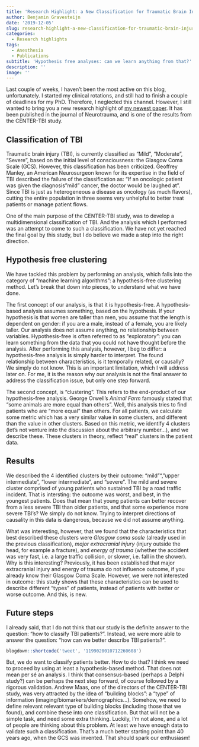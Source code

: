 ```yaml
---
title: 'Research Highlight: a New Classification for Traumatic Brain Injury'
author: Benjamin Gravesteijn
date: '2019-12-05'
slug: research-highlight-a-new-classification-for-traumatic-brain-injury
categories:
  - Research highlights
tags:
  - Anesthesia
  - Publications
subtitle: 'Hypothesis free analyses: can we learn anything from that?'
description: ''
image: ''
---
```


Last couple of weeks, I haven't been the most active on this blog, unfortunately. I started my clinical rotations, and still had to finish a couple of deadlines for my PhD. Therefore, I neglected this channel. However, I still wanted to bring you a new research highlight of [my newest paper](https://www.liebertpub.com/doi/abs/10.1089/neu.2019.6764). It has been published in the journal of Neurotrauma, and is one of the results from the CENTER-TBI study.

## Classification of TBI
Traumatic brain injury (TBI), is currently classified as "Mild", "Moderate", "Severe", based on the initial level of consciousness: the Glasgow Coma Scale (GCS). However, this classification has been criticized. Geoffrey Manley, an American Neurosurgeon known for its expertise in the field of TBI described the failure of the classification as: "If an oncologic patient was given the diagnosis "mild" cancer, the doctor would be laughed at". Since TBI is just as heterogeneous a disease as oncology (as much flavors), cutting the entire population in three seems very unhelpful to better treat patients or manage patient flows.

One of the main purpose of the CENTER-TBI study, was to develop a multidimensional classification of TBI. And the analysis which I performed was an attempt to come to such a classification. We have not yet reached the final goal by this study, but I do believe we made a step into the right direction.

## Hypothesis free clustering
We have tackled this problem by performing an analysis, which falls into the category of "machine learning algorithms": a hypothesis-free clustering method. Let's break that down into pieces, to understand what we have done. 

The first concept  of our analysis, is that it is hypothesis-free. A hypothesis-based analysis assumes something, based on the hypothesis. If your hypothesis is that women are taller than men, you assume that the length is dependent on gender: íf you are a male, instead of a female, you are likely taller. Our analysis does not assume anything, no relationship between variables. Hypothesis-free is often referred to as "exploratory": you can learn something from the data that you could not have thought before the analysis. After performing this analysis, however, I beg to differ: a hypothesis-free analysis is simply harder to interpret. The found relationship between characteristics, is it temporally related, or causally? We simply do not know. This is an important limitation, which I will address later on. For me, it is the reason why our analysis is not the final answer to address the classification issue, but only one step forward.

The second concept, is "clustering". This refers to the end-product of our hypothesis-free analysis. George Orwell's _Animal Farm_ famously stated that "some animals are more equal than others". Well, this analysis tries to find patients who are "more equal" than others. For all patients, we calculate some metric which has a very similar value in some clusters, and different than the value in other clusters. Based on this metric, we identify 4 clusters (let's not venture into the discussion about the arbitrary number...), and we describe these. These clusters in theory, reflect "real" clusters in the patient data.

## Results
We described the 4 identified clusters by their outcome: "mild"", "upper intermediate", "lower intermediate", and "severe". The mild and severe cluster comprised of young patients who sustained TBI by a road traffic incident. That is intersting: the outcome was worst, and best, in the youngest patients. Does that mean that young patients can better recover from a less severe TBI than older patients, and that some experience more severe TBI's? We simply do not know. Trying to interpret directions of causality in this data is dangerous, because we did not assume anything. 

What was interesting, however, that we found that the characteristics that best described these clusters were _Glasgow coma scale_ (already used in the previous classification), _major extracranial injury_ (injury outside the head, for example a fracture), and _energy of trauma_ (whether the accident was very fast, i.e. a large traffic collision, or slower, i.e. fall in the shower). Why is this interesting? Previously, it has been established that major extracranial injury and energy of trauma do not influence outcome, if you already know their Glasgow Coma Scale. However, we were not interested in outcome: this study shows that these characteristics can be used to describe different "types" of patients, instead of patients with better or worse outcome. And this, is new. 

## Future steps
I already said, that I do not think that our study is the definite answer to the question: "how to classify TBI patients?". Instead, we were more able to answer the question: "how can we better describe TBI patients?".

```r
blogdown::shortcode('tweet', '1199020010712260608')
```

But, we do want to classify patients better. How to do that? I think we need to proceed by using at least a hypothesis-based method. That does not mean per sé an analysis. I think that consensus-based (perhaps a Delphi study?) can be perhaps the next step forward, of course followed by a rigorous validation. Andrew Maas, one of the directors of the CENTER-TBI study, was very attracted by the idea of "building blocks": a "type" of information (imaging/biomarkers/demographics...). Somehow, we need to define relevant relevant type of building blocks (including those that we found), and combine these into one classification. But that will not be a simple task, and need some extra thinking. Luckily, I'm not alone, and a lot of people are thinking about this problem. At least we have enough data to validate such a classification. That's a much better starting point than 40 years ago, when the GCS was invented. That should spark our enthusiasm! 

